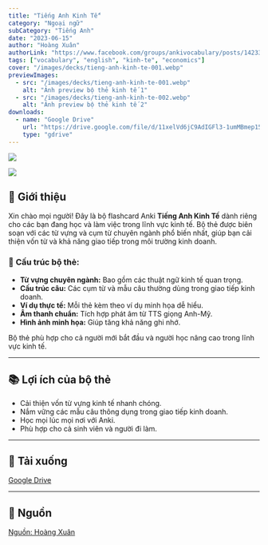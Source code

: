 ```yaml
---
title: "Tiếng Anh Kinh Tế"
category: "Ngoại ngữ"
subCategory: "Tiếng Anh"
date: "2023-06-15"
author: "Hoàng Xuân"
authorLink: "https://www.facebook.com/groups/ankivocabulary/posts/1423356845090635/?__cft__[0]=AZWzUjp2XhP2OgcTgvp8IYVpY9w-UxCgQuAdJjqiOjDRmdSp95VBNAeRXwTwhI9qqEzL7cwThPlPTiFHQ-nlOF4B88Egs4OVDGEf85iVKprLmFWoz_IBGF9uPOCufVeE-41oLI0oJCpViWM-Ig8V7Wku&__tn__=%2CO%2CP-R"
tags: ["vocabulary", "english", "kinh-te", "economics"]
cover: "/images/decks/tieng-anh-kinh-te-001.webp"
previewImages:
  - src: "/images/decks/tieng-anh-kinh-te-001.webp"
    alt: "Ảnh preview bộ thẻ kinh tế 1"
  - src: "/images/decks/tieng-anh-kinh-te-002.webp"
    alt: "Ảnh preview bộ thẻ kinh tế 2"
downloads:
  - name: "Google Drive"
    url: "https://drive.google.com/file/d/11xelVd6jC9AdIGFl3-1umMBmep15bfRv/view?usp=drive_link"
    type: "gdrive"
---
```


![](/images/decks/tieng-anh-kinh-te-001.webp)

![](/images/decks/tieng-anh-kinh-te-002.webp)

## 🤝 **Giới thiệu**

Xin chào mọi người! Đây là bộ flashcard Anki **Tiếng Anh Kinh Tế** dành riêng cho các bạn đang học và làm việc trong lĩnh vực kinh tế. Bộ thẻ được biên soạn với các từ vựng và cụm từ chuyên ngành phổ biến nhất, giúp bạn cải thiện vốn từ và khả năng giao tiếp trong môi trường kinh doanh.

### 📌 **Cấu trúc bộ thẻ:**
- **Từ vựng chuyên ngành:** Bao gồm các thuật ngữ kinh tế quan trọng.  
- **Cấu trúc câu:** Các cụm từ và mẫu câu thường dùng trong giao tiếp kinh doanh.  
- **Ví dụ thực tế:** Mỗi thẻ kèm theo ví dụ minh họa dễ hiểu.  
- **Âm thanh chuẩn:** Tích hợp phát âm từ TTS giọng Anh-Mỹ.  
- **Hình ảnh minh họa:** Giúp tăng khả năng ghi nhớ.

Bộ thẻ phù hợp cho cả người mới bắt đầu và người học nâng cao trong lĩnh vực kinh tế.

---

## 📚 **Lợi ích của bộ thẻ**

- Cải thiện vốn từ vựng kinh tế nhanh chóng.  
- Nắm vững các mẫu câu thông dụng trong giao tiếp kinh doanh.  
- Học mọi lúc mọi nơi với Anki.  
- Phù hợp cho cả sinh viên và người đi làm.

---

## 📗 **Tải xuống**

[Google Drive](https://drive.google.com/file/d/11xelVd6jC9AdIGFl3-1umMBmep15bfRv/view?usp=drive_link)

---

## 📣 **Nguồn**

[Nguồn: Hoàng Xuân](https://www.facebook.com/groups/ankivocabulary/posts/1423356845090635/?__cft__[0]=AZWzUjp2XhP2OgcTgvp8IYVpY9w-UxCgQuAdJjqiOjDRmdSp95VBNAeRXwTwhI9qqEzL7cwThPlPTiFHQ-nlOF4B88Egs4OVDGEf85iVKprLmFWoz_IBGF9uPOCufVeE-41oLI0oJCpViWM-Ig8V7Wku&__tn__=%2CO%2CP-R)